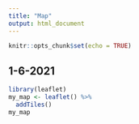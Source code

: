 ```yaml
---
title: "Map"
output: html_document
---
```

```r
knitr::opts_chunk$set(echo = TRUE)
```

## 1-6-2021

```r
library(leaflet)
my_map <- leaflet() %>% 
  addTiles()
my_map
```